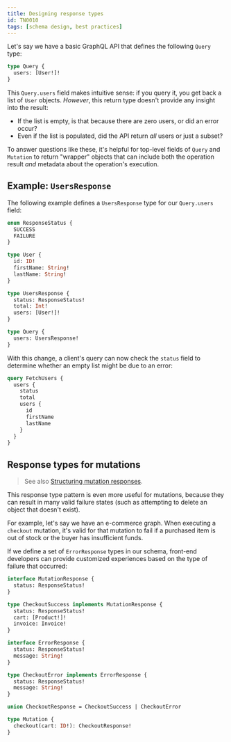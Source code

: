 ```yaml
---
title: Designing response types
id: TN0010
tags: [schema design, best practices]
---
```


Let's say we have a basic GraphQL API that defines the following `Query` type:

```graphql
type Query {
  users: [User!]!
}
```

This `Query.users` field makes intuitive sense: if you query it, you get back a list of `User` objects. _However_, this return type doesn't provide any insight into the result:

* If the list is empty, is that because there are zero users, or did an error occur?
* Even if the list is populated, did the API return _all_ users or just a subset?

To answer questions like these, it's helpful for top-level fields of `Query` and `Mutation` to return "wrapper" objects that can include both the operation result _and_ metadata about the operation's execution.

## Example: `UsersResponse`

The following example defines a `UsersResponse` type for our `Query.users` field:

```graphql
enum ResponseStatus {
  SUCCESS
  FAILURE
}

type User {
  id: ID!
  firstName: String!
  lastName: String!
}

type UsersResponse {
  status: ResponseStatus!
  total: Int!
  users: [User!]!
}

type Query {
  users: UsersResponse!
}
```

With this change, a client's query can now check the `status` field to determine whether an empty list might be due to an error:

```graphql
query FetchUsers {
  users {
    status
    total
    users {
      id
      firstName
      lastName
    }
  }
}
```

## Response types for mutations

> See also [Structuring mutation responses](/apollo-server/schema/schema#structuring-mutation-responses).

This response type pattern is even more useful for mutations, because they can result in many valid failure states (such as attempting to delete an object that doesn't exist).

For example, let's say we have an e-commerce graph. When executing a `checkout` mutation, it's valid for that mutation to fail if a purchased item is out of stock or the buyer has insufficient funds.

If we define a set of `ErrorResponse` types in our schema, front-end developers can provide customized experiences based on the type of failure that occurred:

```graphql
interface MutationResponse {
  status: ResponseStatus!
}

type CheckoutSuccess implements MutationResponse {
  status: ResponseStatus!
  cart: [Product!]!
  invoice: Invoice!
}

interface ErrorResponse {
  status: ResponseStatus!
  message: String!
}

type CheckoutError implements ErrorResponse {
  status: ResponseStatus!
  message: String!
}

union CheckoutResponse = CheckoutSuccess | CheckoutError

type Mutation {
  checkout(cart: ID!): CheckoutResponse!
}
```
